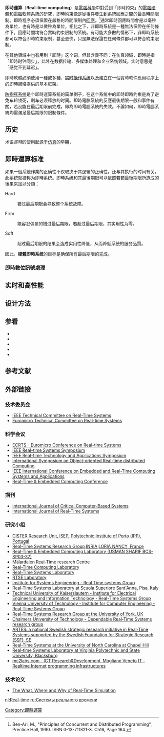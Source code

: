 {{noteTA
|G1=IT
|T=zh-hans:实时计算; zh-tw:即時運算;
|1=zh-hans:实时; zh-tw:即時;
|2=zh-hans:抱死; zh-tw:鎖死;
|3=zh-hans:刹车; zh-tw:煞車;
|4=zh-cn:防抱死制动系统; zh-tw:防鎖死煞車系統; zh-hk:防鎖制動系統;
}}
'''即時運算'''（'''Real-time computing'''）是[[電腦科學|電腦科學]]中對受到「即時約束」的[[電腦硬體|電腦硬體]]和[[電腦軟體|電腦軟體]]系統的研究，即時約束像是從事件發生到系統回應之間的最長時間限制。即時程序必須保證在嚴格的時間限制內[[回應|回應]]。<ref name="Ben-Ari-pg164">Ben-Ari, M., "Principles of Concurrent and Distributed Programming", Prentice Hall, 1990. ISBN 0-13-711821-X. Ch16, Page 164.</ref>通常即時回應時間會是以毫秒為單位，也有時是以微秒為單位。相比之下，非即時系統是一種無法保證在任何條件下，回應時間均符合實時約束限制的系統。有可能大多數的情形下，非即時系統都可以符合即時約束限制，甚至更快，只是無法保證在任何條件都可以符合約束限制。

在其他領域中也有用到「即時」这个词，但其含義不同：在仿真领域，即時是指「即時时钟同步」，此外在数据传输、多媒体处理和企业系统领域，实时意思是「感觉不到延迟」。

即時軟體必須使用一種或多種{{Link-en|同步編程語言|Synchronous programming language}}、[[实时操作系统|实时操作系统]]以及建立在一個實時軟件應用程序上的即時網絡提供的基本框架。

[[防抱死系统|防抱死系统]]是个即時運算系统的简单例子，在这个系统中的即時即時约束是為了避免车轮锁死，刹车必须释放的时间。即時電腦系統的反應最後期限一般和事件有關，若没能在最后期限前完成，即為即時電腦系統的失效。不論{{Link-en|系统负载|Load (computing)}}如何，即時電腦系統均需滿足最后期限的限制條件。

== 历史 ==
术语''即時''的使用起源于[[仿真|仿真]]的早期，

== 即時運算标准 ==
如果一個系統作業的正确性不仅取决于其逻辑的正确性，还与其执行的时间有关，此系统就被称为即時系统。即時系统和其最後期限可以依照若错最後期限所造成的後果來加以分類：
<dl>
<dt>Hard</dt>
<dd>错过最后期限会导致整个系统故障。</dd>
<dt>Firm</dt>
<dd>能容忍偶爾的错过最后期限，若超过最后期限，其实用性为零。</dd>
<dt>Soft</dt>
<dd>超过最后期限的结果会造成实用性降低，从而降低系统的服务品質。</dd>
</dl>

因此，'''硬體即時系统'''的目标是确保所有最后期限的完成。

=== 即時數位訊號處理 ===
{{emptysection}}

== 实时和高性能 ==
{{emptysection}}

==设计方法==
{{emptysection}}

==参看==
*{{Link-en|同步编程语言|Synchronous programming language}}
*{{Link-en|Ptolemy Project|Ptolemy Project}}
*{{Link-en|DSOS|DSOS}}
*{{Link-en|最坏情况下的执行时间|Worst-case execution time}}
*
==参考文献==
{{reflist}}

==外部链接==
=== 技术委员会 ===
*[https://web.archive.org/web/20111008235412/http://cs-www.bu.edu/pub/ieee-rts/ IEEE Technical Committee on Real-Time Systems]
*[http://www.ecrts.org Euromicro Technical Committee on Real-time Systems]{{Wayback|url=http://www.ecrts.org/ |date=20110701180101 }}

=== 科学会议 ===
*[http://www.ecrts.org/ ECRTS - Euromicro Conference on Real-time Systems]{{Wayback|url=http://www.ecrts.org/ |date=20110701180101 }}
*[http://www.rtss.org/ IEEE Real-time Systems Symposium]{{Wayback|url=http://www.rtss.org/ |date=20110126221742 }}
*[http://www.rtas.org/ IEEE Real-time Technology and Applications Symposium]{{Wayback|url=http://www.rtas.org/ |date=20110727223842 }}
*[http://www.informatik.uni-trier.de/~ley/db/conf/isorc/index.html International Symposium on Object-oriented Real-time distributed Computing]{{Wayback|url=http://www.informatik.uni-trier.de/~ley/db/conf/isorc/index.html |date=20101221000204 }}
*[http://www.rtcsa.org/ IEEE International Conference on Embedded and Real-Time Computing Systems and Applications]{{Wayback|url=http://www.rtcsa.org/ |date=20120115071747 }}
*[http://rtecc.com/home/ Real-Time & Embedded Computing Conference]{{Wayback|url=http://rtecc.com/home/ |date=20090107023657 }}

=== 期刊 ===
* [http://www.inderscience.com/ijccbs International Journal of Critical Computer-Based Systems]{{Wayback|url=http://www.inderscience.com/ijccbs |date=20100308130309 }}
* [http://www.springer.com/computer/communication+networks/journal/11241 International Journal of Real-Time Systems]{{Wayback|url=http://www.springer.com/computer/communication+networks/journal/11241 |date=20120112024808 }}

=== 研究小组 ===
*[http://www.cister.isep.ipp.pt/ CISTER Research Unit, ISEP, Polytechnic Institute of Porto (IPP), Portugal]{{Wayback|url=http://www.cister.isep.ipp.pt/ |date=20100810003331 }}
*[https://web.archive.org/web/20110927050332/http://www.loria.fr/equipes/TRIO/english/index.html Real-Time Systems Research Group,INRIA,LORIA NANCY, France]
*[https://web.archive.org/web/20120224213521/http://www.cs.virginia.edu/~control/ Real-Time & Embedded Computing Laboratory                (USMAN SHARIF BCS-SP03-37)]
*[https://web.archive.org/web/20111004212959/http://www.mrtc.mdh.se/ Mälardalen Real-Time research Centre]
*[https://web.archive.org/web/20100118184005/http://www.eecs.umich.edu/RTCL/ Real-Time Computing Laboratory]
*[http://www.ida.liu.se/~rtslab/ Real-Time Systems Laboratory]{{Wayback|url=http://www.ida.liu.se/~rtslab/ |date=20100908135124 }}
*[https://web.archive.org/web/20140104130942/http://rtselab.org/ RTSE Laboratory]
*[https://web.archive.org/web/20050916141435/http://www.rts.uni-hannover.de/en/ Institute for Systems Engineering - Real Time systems Group]
*[http://retis.sssup.it/ Real-Time Systems Laboratory at Scuola Superiore Sant'Anna, Pisa, Italy]{{Wayback|url=http://retis.sssup.it/ |date=20100801004649 }}
*[http://rts.eit.uni-kl.de/ Technical University of Kaiserslautern - Institute for Electrical Engineering and Information Technology - Real-Time Systems Group]{{Wayback|url=http://rts.eit.uni-kl.de/ |date=20110912083206 }}
*[https://web.archive.org/web/20111205114719/http://www.vmars.tuwien.ac.at/ Vienna University of Technology - Institute for Computer Engineering - Real-Time Systems Group]
*[http://www.cs.york.ac.uk/rts/ Real-Time Systems Research Group at the University of York, UK]{{Wayback|url=http://www.cs.york.ac.uk/rts/ |date=20100411052146 }}
*[http://www.chalmers.se/cse/EN/research/research-groups/dependable-real-time Chalmers University of Technology - Dependable Real-Time Systems research group]{{Wayback|url=http://www.chalmers.se/cse/EN/research/research-groups/dependable-real-time |date=20101027074140 }}
*[http://www.artes.uu.se/ ARTES: a national Swedish strategic research initiative in Real-Time Systems supported by the Swedish Foundation for Strategic Research (SSF), SE]{{Wayback|url=http://www.artes.uu.se/ |date=20100610134442 }}
*[http://www.cs.unc.edu/~anderson/real-time/ Real-Time Systems at the University of North Carolina at Chapel Hill]{{Wayback|url=http://www.cs.unc.edu/~anderson/real-time/ |date=20100617080204 }}
*[https://web.archive.org/web/20111008235408/http://www.real-time.ece.vt.edu/ Real-time Systems Laboratory at Virginia Polytechnic and State University, Blacksburg]
*[http://www.mc2labs.com/ mc2labs.com - ICT Research&Development, Mogliano Veneto IT - Realtime Internet programming infrastructures]{{Wayback|url=http://www.mc2labs.com/ |date=20110714055606 }}

=== 技术论文 ===
*[http://www.opal-rt.com/technical-document/what-where-and-why-real-time-simulation The What, Where and Why of Real-Time Simulation]{{Wayback|url=http://www.opal-rt.com/technical-document/what-where-and-why-real-time-simulation |date=20111108112216 }}

{{DEFAULTSORT:Real-Time Computing}}
[[Category:即時運算|Category:即時運算]]

[[nl:Real-time|nl:Real-time]]
[[ru:Системы_реального_времени|ru:Системы реального времени]]